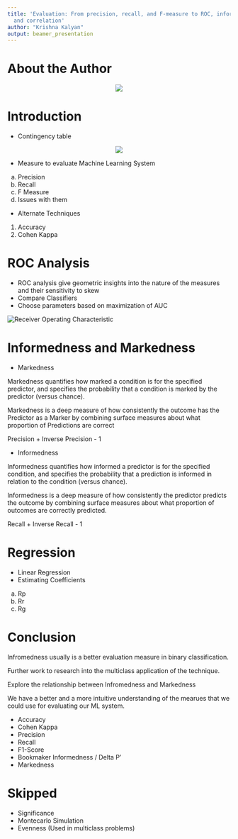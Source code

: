 ```yaml
---
title: 'Evaluation: From precision, recall, and F-measure to ROC, informedness, markedness
  and correlation'
author: "Krishna Kalyan"
output: beamer_presentation
---
```



# About the Author
<center>
![](/Users/krishna/MIRI/IR/github/FinalPaper/author1.png)
</center>

# Introduction
- Contingency table

<center>
![](/Users/krishna/MIRI/IR/github/FinalPaper/ct.png)
</center>


- Measure to evaluate Machine Learning System
a. Precision
b. Recall
c. F Measure
d. Issues with them
- Alternate Techniques 
1. Accuracy
2. Cohen Kappa



# ROC Analysis
- ROC analysis give geometric insights into the nature of the measures and their sensitivity to skew
- Compare Classifiers
- Choose parameters based on maximization of AUC

<right>
![Receiver Operating Characteristic](/Users/krishna/MIRI/IR/github/FinalPaper/roc1.png)
</right>

# Informedness and Markedness
- Markedness

Markedness quantifies how marked a condition is for the specified predictor, and specifies the probability that a condition is marked by the predictor (versus chance).

Markedness is a deep measure of how consistently the outcome has the Predictor as a Marker by combining surface measures about what proportion of Predictions are correct

Precision + Inverse Precision - $1$

- Informedness

Informedness quantifies how informed a predictor is for the specified condition, and specifies the probability that a prediction is informed in relation to the condition (versus chance).

Informedness is a deep measure of how consistently the predictor predicts the outcome by combining surface measures about what proportion of outcomes are correctly predicted.

Recall + Inverse Recall - $1$

# Regression

- Linear Regression
- Estimating Coefficients
a. Rp
b. Rr
c. Rg

# Conclusion

Infromedness usually is a better evaluation measure in binary classification.

Further work to research into the multiclass application of the technique.

Explore the relationship between Infromedness and Markedness

We have a better and a more intuitive understanding of the mearues that we could use for evaluating our ML system.

- Accuracy
- Cohen Kappa
- Precision
- Recall
- F1-Score
- Bookmaker Informedness / Delta P'
- Markedness


# Skipped
- Significance
- Montecarlo Simulation
- Evenness (Used in multiclass problems)



